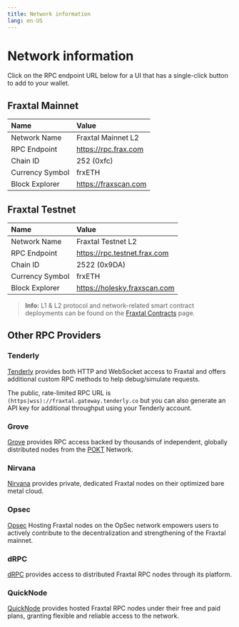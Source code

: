 ```yaml
---
title: Network information
lang: en-US
---
```



# Network information

<Callout type="info">
  Click on the RPC endpoint URL below for a UI that has a single-click button to add to
  your wallet.
</Callout>

## Fraxtal Mainnet

| Name            | Value                |
| :-------------- | :------------------- |
| Network Name    | Fraxtal Mainnet L2   |
| RPC Endpoint    | https://rpc.frax.com |
| Chain ID        | 252 (0xfc)           |
| Currency Symbol | frxETH               |
| Block Explorer  | https://fraxscan.com |

## Fraxtal Testnet

| Name            | Value                        |
| :-------------- | :--------------------------- |
| Network Name    | Fraxtal Testnet L2           |
| RPC Endpoint    | https://rpc.testnet.frax.com |
| Chain ID        | 2522 (0x9DA)                 |
| Currency Symbol | frxETH                       |
| Block Explorer  | https://holesky.fraxscan.com |

> **Info:** L1 & L2 protocol and network-related smart contract deployments can be found on the [Fraxtal Contracts](../addresses/fraxtal-contracts.mdx) page.

## Other RPC Providers

### Tenderly

[Tenderly](https://tenderly.co/web3-gateway) provides both HTTP and WebSocket access to Fraxtal and offers additional custom RPC methods to help debug/simulate requests.

The public, rate-limited RPC URL is `(https|wss)://fraxtal.gateway.tenderly.co` but you can also generate an API key for additional throughput using your Tenderly account.

### Grove

[Grove](https://www.grove.city) provides RPC access backed by thousands of independent, globally distributed nodes from the [POKT](https://www.pokt.network) Network.

### Nirvana

[Nirvana](https://nirvanalabs.io) provides private, dedicated Fraxtal nodes on their optimized bare metal cloud.

### Opsec

[Opsec](https://opsec.computer) Hosting Fraxtal nodes on the OpSec network empowers users to actively contribute to the decentralization and strengthening of the Fraxtal mainnet.

### dRPC
[dRPC](https://drpc.org/chainlist/fraxtal?utm_source=docs&utm_medium=fraxtal) provides access to distributed Fraxtal RPC nodes through its platform.

### QuickNode
[QuickNode](https://www.quicknode.com/chains/frax) provides hosted Fraxtal RPC nodes under their free and paid plans, granting flexible and reliable access to the network.
